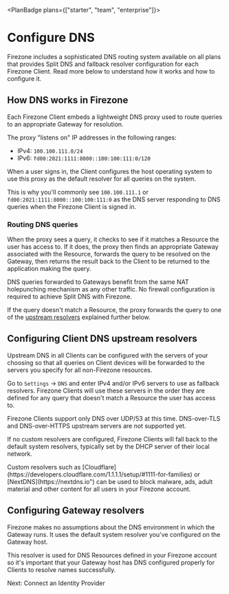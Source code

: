 
<PlanBadge plans={["starter", "team", "enterprise"]}>

# Configure DNS

</PlanBadge>

Firezone includes a sophisticated DNS routing system available on all plans that
provides Split DNS and fallback resolver configuration for each Firezone Client.
Read more below to understand how it works and how to configure it.

## How DNS works in Firezone

Each Firezone Client embeds a lightweight DNS proxy used to route queries to an
appropriate Gateway for resolution.

The proxy "listens on" IP addresses in the following ranges:

- IPv4: `100.100.111.0/24`
- IPv6: `fd00:2021:1111:8000::100:100:111:0/120`

When a user signs in, the Client configures the host operating system to use
this proxy as the default resolver for all queries on the system.

This is why you'll commonly see `100.100.111.1` or
`fd00:2021:1111:8000::100:100:111:0` as the DNS server responding to DNS queries
when the Firezone Client is signed in.

### Routing DNS queries

When the proxy sees a query, it checks to see if it matches a Resource the user
has access to. If it does, the proxy then finds an appropriate Gateway
associated with the Resource, forwards the query to be resolved on the Gateway,
then returns the result back to the Client to be returned to the application
making the query.

<Alert color="info">
  DNS queries forwarded to Gateways benefit from the same NAT holepunching
  mechanism as any other traffic. No firewall configuration is required to
  achieve Split DNS with Firezone.
</Alert>

If the query doesn't match a Resource, the proxy forwards the query to one of
the [upstream resolvers](#configuring-client-dns-upstream-resolvers) explained
further below.

## Configuring Client DNS upstream resolvers

Upstream DNS in all Clients can be configured with the servers of your choosing
so that all queries on Client devices will be forwarded to the servers you
specify for all non-Firezone resources.

Go to `Settings` -> `DNS` and enter IPv4 and/or IPv6 servers to use as fallback
resolvers. Firezone Clients will use these servers in the order they are defined
for any query that doesn't match a Resource the user has access to.

<Alert color="warning">
  Firezone Clients support only DNS over UDP/53 at this time. DNS-over-TLS and
  DNS-over-HTTPS upstream servers are not supported yet.
</Alert>

If no custom resolvers are configured, Firezone Clients will fall back to the
default system resolvers, typically set by the DHCP server of their local
network.

<Alert color="info">
  Custom resolvers such as
  [Cloudflare](https://developers.cloudflare.com/1.1.1.1/setup/#1111-for-families)
  or [NextDNS](https://nextdns.io") can be used to block malware, ads, adult
  material and other content for all users in your Firezone account.
</Alert>

## Configuring Gateway resolvers

Firezone makes no assumptions about the DNS environment in which the Gateway
runs. It uses the default system resolver you've configured on the Gateway host.

This resolver is used for DNS Resources defined in your Firezone account so it's
important that your Gateway host has DNS configured properly for Clients to
resolve names successfully.

<NextStep href="/kb/authenticate">Next: Connect an Identity Provider</NextStep>

<SupportOptions />
